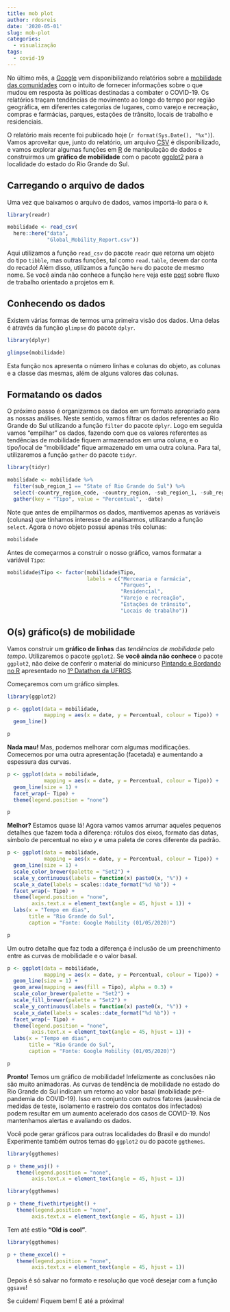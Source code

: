 ```yaml
---
title: mob plot
author: rdosreis
date: '2020-05-01'
slug: mob-plot
categories:
  - visualização
tags:
  - covid-19
---
```


No último mês, a [Google](https://about.google/) vem disponibilizando relatórios sobre a [mobilidade das comunidades](https://www.google.com/covid19/mobility/) com o intuito de fornecer informações sobre o que mudou em resposta às políticas destinadas a combater o COVID-19. Os relatórios traçam tendências de movimento ao longo do tempo por região geográfica, em diferentes categorias de lugares, como varejo e recreação, compras e farmácias, parques, estações de trânsito, locais de trabalho e residenciais.

O relatório mais recente foi publicado hoje (`r format(Sys.Date(), "%x")`). Vamos aproveitar que, junto do relatório, um arquivo [CSV](https://www.google.com/covid19/mobility/data_documentation.html?hl=en) é disponibilizado, e vamos explorar algumas funções em [R](https://www.r-project.org/) de manipulação de dados e construirmos um __gráfico de mobilidade__ com o pacote [ggplot2](https://ggplot2.tidyverse.org/) para a localidade do estado do Rio Grande do Sul.

## Carregando o arquivo de dados

Uma vez que baixamos o arquivo de dados, vamos importá-lo para o `R`.

```r

library(readr)

mobilidade <- read_csv(
  here::here("data",
             "Global_Mobility_Report.csv"))

```

Aqui utilizamos a função `read_csv` do pacote `readr` que retorna um objeto do tipo `tibble`, mas outras funções, tal como `read.table`, devem dar conta do recado! Além disso, utilizamos a função `here` do pacote de mesmo nome. Se você ainda não conhece a função `here` veja este [post](https://www.tidyverse.org/blog/2017/12/workflow-vs-script/) sobre fluxo de trabalho orientado a projetos em `R`.

## Conhecendo os dados

Existem várias formas de termos uma primeira visão dos dados. Uma delas é através da função `glimpse` do pacote `dplyr`.

```r

library(dplyr)

glimpse(mobilidade)

```

Esta função nos apresenta o número linhas e colunas do objeto, as colunas e a classe das mesmas, além de alguns valores das colunas.

## Formatando os dados

O próximo passo é organizarmos os dados em um formato apropriado para as nossas análises. Neste sentido, vamos filtrar os dados referentes ao Rio Grande do Sul utilizando a função `filter` do pacote `dplyr`. Logo em seguida vamos "empilhar" os dados, fazendo com que os valores referentes as tendências de mobilidade fiquem armazenados em uma coluna, e o tipo/local de "mobilidade" fique armazenado em uma outra coluna. Para tal, utilizaremos a função `gather` do pacote `tidyr`.

```r
library(tidyr)

mobilidade <- mobilidade %>% 
  filter(sub_region_1 == "State of Rio Grande do Sul") %>% 
  select(-country_region_code, -country_region, -sub_region_1, -sub_region_2) %>% 
  gather(key = "Tipo", value = "Percentual", -date)

```

Note que antes de empilharmos os dados, mantivemos apenas as variáveis (colunas) que tínhamos interesse de analisarmos, utilizando a função `select`. Agora o novo objeto possui apenas três colunas:

```r

mobilidade

```

Antes de começarmos a construir o nosso gráfico, vamos formatar a variável `Tipo`:

```r

mobilidade$Tipo <- factor(mobilidade$Tipo,
                          labels = c("Mercearia e farmácia",
                                     "Parques",
                                     "Residencial",
                                     "Varejo e recreação",
                                     "Estações de trânsito",
                                     "Locais de trabalho"))

```

## O(s) gráfico(s) de mobilidade

Vamos construir um __gráfico de linhas__ das _tendências de mobilidade_ pelo _tempo_. Utilizaremos o pacote `ggplot2`. Se __você ainda não conhece__ o pacote `ggplot2`, não deixe de conferir o material do minicurso [Pintando e Bordando no R](https://datathon-ufrgs.github.io/Pintando_e_Bordando_no_R/) apresentado no [1º Datathon da UFRGS](https://www.ufrgs.br/datathon/).

Começaremos com um gráfico simples.

```r

library(ggplot2)

p <- ggplot(data = mobilidade,
            mapping = aes(x = date, y = Percentual, colour = Tipo)) +
  geom_line()

p
```

__Nada mau!__ Mas, podemos melhorar com algumas modificações. Comecemos por uma outra apresentação (facetada) e aumentando a espessura das curvas.

```r

p <- ggplot(data = mobilidade,
            mapping = aes(x = date, y = Percentual, colour = Tipo)) +
  geom_line(size = 1) +
  facet_wrap(~ Tipo) +
  theme(legend.position = "none")

p
```

__Melhor?__ Estamos quase lá! Agora vamos vamos arrumar aqueles pequenos detalhes que fazem toda a diferença: rótulos dos eixos, formato das datas, símbolo de percentual no eixo $y$ e uma paleta de cores diferente da padrão.

```r

p <- ggplot(data = mobilidade,
            mapping = aes(x = date, y = Percentual, colour = Tipo)) +
  geom_line(size = 1) +
  scale_color_brewer(palette = "Set2") +
  scale_y_continuous(labels = function(x) paste0(x, "%")) +
  scale_x_date(labels = scales::date_format("%d %b")) +
  facet_wrap(~ Tipo) +
  theme(legend.position = "none",
        axis.text.x = element_text(angle = 45, hjust = 1)) +
  labs(x = "Tempo em dias",
       title = "Rio Grande do Sul",
       caption = "Fonte: Google Mobility (01/05/2020)")

p
```

Um outro detalhe que faz toda a diferença é inclusão de um preenchimento entre as curvas de mobilidade e o valor basal.

```r

p <- ggplot(data = mobilidade,
            mapping = aes(x = date, y = Percentual, colour = Tipo)) +
  geom_line(size = 1) +
  geom_area(mapping = aes(fill = Tipo), alpha = 0.3) +
  scale_color_brewer(palette = "Set2") +
  scale_fill_brewer(palette = "Set2") +
  scale_y_continuous(labels = function(x) paste0(x, "%")) +
  scale_x_date(labels = scales::date_format("%d %b")) +
  facet_wrap(~ Tipo) +
  theme(legend.position = "none",
        axis.text.x = element_text(angle = 45, hjust = 1)) +
  labs(x = "Tempo em dias",
       title = "Rio Grande do Sul",
       caption = "Fonte: Google Mobility (01/05/2020)")

p
```

__Pronto!__ Temos um gráfico de mobilidade! Infelizmente as conclusões não são muito animadoras. As curvas de tendência de mobilidade no estado do Rio Grande do Sul indicam um retorno ao valor basal (mobilidade pré-pandemia do COVID-19). Isso em conjunto com outros fatores (ausência de medidas de teste, isolamento e rastreio dos contatos dos infectados) podem resultar em um aumento acelerado dos casos de COVID-19. Nos mantenhamos alertas e avaliando os dados.

Você pode gerar gráficos para outras localidades do Brasil e do mundo! Experimente também outros temas do `ggplot2` ou do pacote `ggthemes`.

```r

library(ggthemes)

p + theme_wsj() +
   theme(legend.position = "none",
        axis.text.x = element_text(angle = 45, hjust = 1))

```

```r

library(ggthemes)

p + theme_fivethirtyeight() +
   theme(legend.position = "none",
        axis.text.x = element_text(angle = 45, hjust = 1))

```

Tem até estilo __"Old is cool"__.

```r

library(ggthemes)

p + theme_excel() +
   theme(legend.position = "none",
        axis.text.x = element_text(angle = 45, hjust = 1))

```

Depois é só salvar no formato e resolução que você desejar com a função `ggsave`!

Se cuidem! Fiquem bem! E até a próxima!